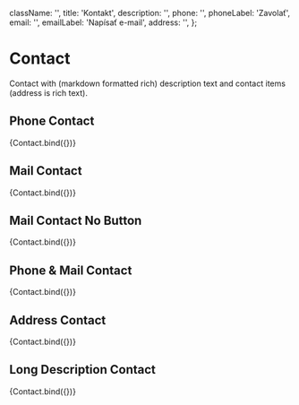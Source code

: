 

  className: '',
  title: 'Kontakt',
  description: '',
  phone: '',
  phoneLabel: 'Zavolať',
  email: '',
  emailLabel: 'Napísať e-mail',
  address: '',
};

<Meta title="components/organisms/Contact" decorators={[withDesign]} />

# Contact

Contact with (markdown formatted rich) description text and contact items (address is rich text).

## Phone Contact

<Canvas>
  <Story
    name="Phone Contact"
    argTypes={argTypes}
    args={{
      ...defaultArgs,
      description:
        'Ak by ste mali záujem o podrobnejšie informácie, môžete sa obrátiť na Oddelenie sociálnej podpory seniorov a ľudí s znevýhodnením na tel. č. ',
      phone: '02/59 356 317',
    }}
  >
    {Contact.bind({})}
  </Story>
</Canvas>

## Mail Contact

<Canvas>
  <Story
    name="Mail Contact"
    argTypes={argTypes}
    args={{
      ...defaultArgs,
      description:
        'Ak ste na tejto stránke nenašli odpovede na vaše otázky, môžete nás kontaktovať na e-mailovej adrese:',
      email: 'sekciasocialnychveci@bratislava.sk',
    }}
  >
    {Contact.bind({})}
  </Story>
</Canvas>

## Mail Contact No Button

<Canvas>
  <Story
    name="Mail Contact No Button"
    argTypes={argTypes}
    args={{
      ...defaultArgs,
      description:
        'Ak ste na tejto stránke nenašli odpovede na vaše otázky, môžete nás kontaktovať na e-mailovej adrese: Ak ste na tejto stránke nenašli odpovede na vaše otázky, môžete nás kontaktovať na e-mailovej adrese: Ak ste na tejto stránke nenašli odpovede na vaše otázky, môžete nás kontaktovať na e-mailovej adrese: Ak ste na tejto stránke nenašli odpovede na vaše otázky, môžete nás kontaktovať na e-mailovej adrese:',
      email: 'sekciasocialnychveci@bratislava.sk',
      emailLabel: '',
    }}
  >
    {Contact.bind({})}
  </Story>
</Canvas>

## Phone & Mail Contact

<Canvas>
  <Story
    name="Phone & Mail Contact"
    argTypes={argTypes}
    args={{
      ...defaultArgs,
      phone: '+421 259 356 111',
      email: 'info@bratislava.sk',
      description:
        'Kontaktovať nás môžte cez email info@bratislava.sk alebo telefón +421 259 356 111, prípadne aj cez Facebook mesta. Kolegovia z Oddelenia vzťahov s verejnosťou nám doručia každý váš podnet alebo otázku.',
    }}
  >
    {Contact.bind({})}
  </Story>
</Canvas>

## Address Contact

<Canvas>
  <Story
    name="Address Contact"
    argTypes={argTypes}
    args={{
      ...defaultArgs,
      description:
        'Vyplnenú žiadosť môžete poslať poštou na adresu (rozhoduje dátum na pečiatke pošty):  ',
      title: 'Čo budete na vybavenie služby potrebovať?',
      address:
        'Magistrát hlavného mesta SR Bratislava\nSekcia sociálnych vecí\nPrimaciálne námestie 1,  P. O. BOX 192\n814  99 Bratislava 1  ',
    }}
  >
    {Contact.bind({})}
  </Story>
</Canvas>

## Long Description Contact

<Canvas>
  <Story
    name="Long Description Contact"
    argTypes={argTypes}
    args={{
      ...defaultArgs,
      phone: '+421 259 356 111',
      email: 'info@bratislava.sk',
      description:
        'Sídlime spolu so Sekciou sociálnych vecí na Židovskej\nč. 1, ale často nás tam nenájdete, lebo sme v teréne.\n\n\nKontaktovať nás môžete cez email info@bratislava.sk alebo telefón +421 259 356 111, prípadne aj cez Facebook mesta. Kolegovia z Oddelenia vzťahov s verejnosťou nám doručia každý váš podnet alebo otázku. Časť našich aktivít nájdete aj na našom Instagrame.',
    }}
  >
    {Contact.bind({})}
  </Story>
</Canvas>

<!-- TODO Markdown in storybook

## Rich Text Contact

<Canvas>
  <Story
    name="Rich Text Contact"
    argTypes={argTypes}
    args={{
      ...defaultArgs,
      phone: '+421 259 356 111',
      email: 'info@bratislava.sk',
      description:
        'Sídlime spolu so Sekciou sociálnych vecí na Židovskej č. 1, ale často nás tam nenájdete, lebo sme v teréne.Kontaktovať nás môžete cez email info@bratislava.sk alebo telefón +421 259 356 111, prípadne aj cez [Facebook mesta](https://www.facebook.com/Bratislava.sk). Kolegovia z Oddelenia vzťahov s verejnosťou nám doručia každý váš podnet alebo otázku. Časť našich aktivít nájdete aj na našom Instagrame.',
    }}
  >
    {Contact.bind({})}
  </Story>
</Canvas> -->

<ArgsTable of={Contact} />
